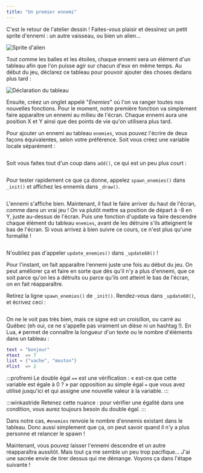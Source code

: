 ```yaml
---
title: "Un premier ennemi"
---
```


C'est le retour de l'atelier dessin ! Faites-vous plaisir et dessinez un petit sprite d'ennemi : un autre vaisseau, ou bien un alien...

<Image
  src="sprite-ennemi.png"
  alt="Sprite d'alien"
  classes="pixelated"
/>

Tout comme les balles et les étoiles, chaque ennemi sera un élément d'un tableau afin que l'on puisse agir sur chacun d'eux en même temps. Au début du jeu, déclarez ce tableau pour pouvoir ajouter des choses dedans plus tard :

<Image
  src="enemies.png"
  alt="Déclaration du tableau"
  classes="pixelated"
/>

Ensuite, créez un onglet appelé "*Enemies*" où l'on va ranger toutes nos nouvelles fonctions. Pour le moment, notre première fonction va simplement faire apparaître un ennemi au milieu de l'écran. Chaque ennemi aura une position X et Y ainsi que des points de vie qu'on utilisera plus tard.

Pour ajouter un ennemi au tableau `enemies`, vous pouvez l'écrire de deux façons équivalentes, selon votre préférence. Soit vous créez une variable locale séparément :

<Image src="spawn-enemies1.png" alt="" classes="pixelated" />

Soit vous faites tout d'un coup dans `add()`, ce qui est un peu plus court :

<Image src="spawn-enemies2.png" alt="" classes="pixelated" />

Pour tester rapidement ce que ça donne, appelez `spawn_enemies()` dans `_init()` et affichez les ennemis dans `_draw()`.

<Image
  src="draw-enemies.png"
  alt=""
  caption="Notre fonction draw s'agrandit ! Pour vous y retrouver, je vous invite à commenter ce qui s'y passe ou à séparer les éléments en plus petites fonctions."
  classes="pixelated"
/>

L'ennemi s'affiche bien. Maintenant, il faut le faire arriver du haut de l'écran, comme dans un vrai jeu ! On va plutôt mettre sa position de départ à -8 en Y, juste au-dessus de l'écran. Puis une fonction d'update va faire descendre chaque élément du tableau `enemies`, avant de les détruire s'ils atteignent le bas de l'écran. Si vous arrivez à bien suivre ce cours, ce n'est plus qu'une formalité !

<Image src="update-enemies.png" alt="" classes="pixelated" />

N'oubliez pas d'appeler `update_enemies()` dans `_update60()` !

Pour l'instant, on fait apparaître l'ennemi juste une fois au début du jeu. On peut améliorer ça et faire en sorte que dès qu'il n'y a plus d'ennemi, que ce soit parce qu'on les a détruits ou parce qu'ils ont atteint le bas de l'écran, on en fait réapparaître.

Retirez la ligne `spawn_enemies()` de `_init()`. Rendez-vous dans `_update60()`, et écrivez ceci :

<Image src="if-enemies-0.png" alt="" classes="pixelated" />

On ne le voit pas très bien, mais ce signe est un croisillon, ou carré au Québec (eh oui, ce ne s'appelle pas vraiment un dièse ni un hashtag !). En Lua, `#` permet de connaître la longueur d'un texte ou le nombre d'éléments dans un tableau :

```lua
text = "bonjour"
#text  => 7
list = {"vache", "mouton"}
#list  => 2
```

:::profremi
Le double égal `==` est une vérification : « est-ce que cette variable est égale à 0 ? » par opposition au simple égal `=` que vous avez utilisé jusqu'ici et qui assigne une nouvelle valeur à la variable.
:::

:::winkastride
Retenez cette nuance : pour vérifier une égalité dans une condition, vous aurez toujours besoin du double égal.
:::

Dans notre cas, `#enemies` renvoie le nombre d'ennemis existant dans le tableau. Donc aussi simplement que ça, on peut savoir quand il n'y a plus personne et relancer le spawn !

Maintenant, vous pouvez laisser l'ennemi descendre et un autre réapparaîtra aussitôt. Mais tout ça me semble un peu trop pacifique... J'ai une sacrée envie de tirer dessus qui me démange. Voyons ça dans l'étape suivante !
